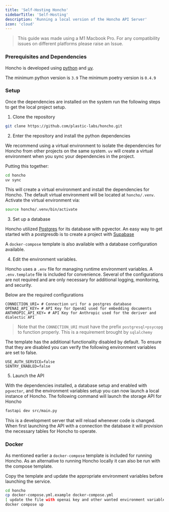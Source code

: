```yaml
---
title: 'Self-Hosting Honcho'
sidebarTitle: 'Self-Hosting'
description: 'Running a local version of the Honcho API Server'
icon: 'cloud'
---
```


> This guide was made using a M1 Macbook Pro. For any compatibility issues
> on different platforms please raise an Issue.

### Prerequisites and Dependencies

Honcho is developed using [python](https://www.python.org/) and [uv](https://docs.astral.sh/uv/).

The minimum python version is `3.9`
The minimum poetry version is `0.4.9`

### Setup

Once the dependencies are installed on the system run the following steps to get
the local project setup. 

1. Clone the repository

```bash
git clone https://github.com/plastic-labs/honcho.git
```

2. Enter the repository and install the python dependencies

We recommend using a virtual environment to isolate the dependencies for Honcho
from other projects on the same system. `uv` will create a virtual environment
when you sync your dependencies in the project.

Putting this together:

```bash
cd honcho
uv sync
```

This will create a virtual environment and install the dependencies for Honcho.
The default virtual environment will be located at `honcho/.venv`. Activate the
virtual environment via:

```bash
source honcho/.venv/bin/activate
```

3. Set up a database

Honcho utilized [Postgres](https://www.postgresql.org/) for its database with 
pgvector. An easy way to get started with a postgresdb is to create a project
with [Supabase](https://supabase.com/)

A `docker-compose` template is also available with a database configuration
available. 

4. Edit the environment variables. 

Honcho uses a `.env` file for managing runtime environment variables. A
`.env.template` file is included for convenience. Several of the configurations
are not required and are only necessary for additional logging, monitoring, and
security.

Below are the required configurations

```env
CONNECTION_URI= # Connection uri for a postgres database
OPENAI_API_KEY= # API Key for OpenAI used for embedding documents
ANTHROPIC_API_KEY= # API Key for Anthropic used for the deriver and dialectic API
```
> Note that the `CONNECTION_URI` must have the prefix `postgresql+psycopg` to
> function properly. This is a requirement brought by `sqlalchemy`

The template has the additional functionality disabled by default. To ensure
that they are disabled you can verify the following environment variables are
set to false. 

```env
USE_AUTH_SERVICE=false
SENTRY_ENABLED=false
```

5. Launch the API

With the dependencies installed, a database setup and enabled with `pgvector`,
and the environment variables setup you can now launch a local instance of
Honcho. The following command will launch the storage API for Honcho

```bash
fastapi dev src/main.py
```
This is a development server that will reload whenever code is changed. When
first launching the API with a connection the database it will provision the
necessary tables for Honcho to operate.

### Docker

As mentioned earlier a `docker-compose` template is included for running Honcho.
As an alternative to running Honcho locally it can also be run with the compose
template. 

Copy the template and update the appropriate environment variables before
launching the service.

```bash
cd honcho
cp docker-compose.yml.example docker-compose.yml
[ update the file with openai key and other wanted environment variables ]
docker compose up
```
